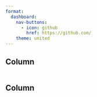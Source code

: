 ```yaml
--- 
format:
  dashboard:
    nav-buttons:
      - icon: github
        href: https://github.com/
    theme: united
---
```


## Column {width=60%}

```python
```

## Column {width=40%}

```python
```

```python
```